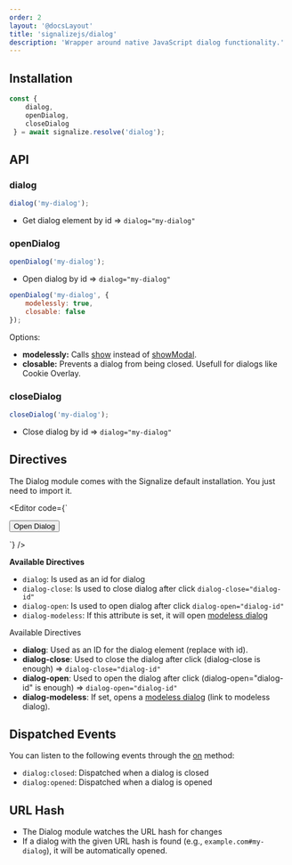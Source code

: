 ```yaml
---
order: 2
layout: '@docsLayout'
title: 'signalizejs/dialog'
description: 'Wrapper around native JavaScript dialog functionality.'
---
```



## Installation
<ImportMapDependencies module="dialog" />

```js
const {
	dialog,
	openDialog,
	closeDialog
 } = await signalize.resolve('dialog');
```

## API

### dialog
```js
dialog('my-dialog');
```
- Get dialog element by id => `dialog="my-dialog"`

### openDialog
```js
openDialog('my-dialog');
```
- Open dialog by id => `dialog="my-dialog"`

```js
openDialog('my-dialog', {
	modelessly: true,
	closable: false
});
```
Options:
- **modelessly:** Calls [show](https://developer.mozilla.org/en-US/docs/Web/API/HTMLDialogElement/show) instead of [showModal](https://developer.mozilla.org/en-US/docs/Web/API/HTMLDialogElement/showModal).
- **closable:** Prevents a dialog from being closed. Usefull for dialogs like Cookie Overlay.

### closeDialog
```js
closeDialog('my-dialog');
```
- Close dialog by id => `dialog="my-dialog"`

## Directives

The Dialog module comes with the Signalize default installation. You just need to import it.

<Editor code={`
<dialog dialog="my-dialog">
	Hello World!<br><br>
	<button dialog-close="my-dialog">Close</button>
</dialog>

<button dialog-open="my-dialog">Open Dialog</button>

<script type="importmap">${createImportMapJson(['dialog'])}</script>

<script type="module">

	const { resolve } = new Signalize();
	await resolve('dialog');
</script>
`} />

**Available Directives**
- `dialog`: Is used as an id for dialog
- `dialog-close`: Is used to close dialog after click `dialog-close="dialog-id"`
- `dialog-open`: Is used to open dialog after click `dialog-open="dialog-id"`
- `dialog-modeless`: If this attribute is set, it will open [modeless dialog](https://developer.mozilla.org/en-US/docs/Web/API/HTMLDialogElement#instance_methods)


Available Directives
- **dialog**: Used as an ID for the dialog element (replace with id).
- **dialog-close**: Used to close the dialog after click (dialog-close is enough) => `dialog-close="dialog-id"`
- **dialog-open**: Used to open the dialog after click (dialog-open="dialog-id" is enough) => `dialog-open="dialog-id"`
- **dialog-modeless**: If set, opens a [modeless dialog](https://developer.mozilla.org/en-US/docs/Web/API/HTMLDialogElement#instance_methods) (link to modeless dialog).


## Dispatched Events
You can listen to the following events through the [on](/docs/modules/event#on) method:
- `dialog:closed`: Dispatched when a dialog is closed
- `dialog:opened`: Dispatched when a dialog is opened

## URL Hash
- The Dialog module watches the URL hash for changes
- If a dialog with the given URL hash is found (e.g., `example.com#my-dialog`), it will be automatically opened.
